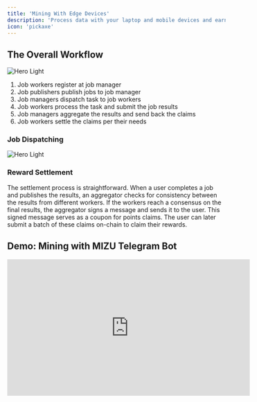 ```yaml
---
title: 'Mining With Edge Devices'
description: 'Process data with your laptop and mobile devices and earn MIZU tokens'
icon: 'pickaxe'
---
```


## The Overall Workflow

<img
  className="block dark:hidden"
  src="/images/dispatch-simple.png"
  alt="Hero Light"
/>

1. Job workers register at job manager
2. Job publishers publish jobs to job manager
3. Job managers dispatch task to job workers
4. Job workers process the task and submit the job results
5. Job managers aggregate the results and send back the claims
6. Job workers settle the claims per their needs

### Job Dispatching

<img
  className="block dark:hidden"
  src="/images/job-manager.png"
  alt="Hero Light"
/>

### Reward Settlement
The settlement process is straightforward. When a user completes a job and publishes the results, an aggregator checks for consistency between the results from different workers. If the workers reach a consensus on the final results, the aggregator signs a message and sends it to the user. This signed message serves as a coupon for points claims. The user can later submit a batch of these claims on-chain to claim their rewards.

## Demo: Mining with MIZU Telegram Bot

<iframe
  width="560"
  height="315"
  src="https://youtube.com/embed/Sp5zAwniayQ?feature=share"
  title="Telegram Bot Mining"
  frameborder="0"
  allow="accelerometer; autoplay; clipboard-write; encrypted-media; gyroscope; picture-in-picture"
  allowfullscreen
></iframe>